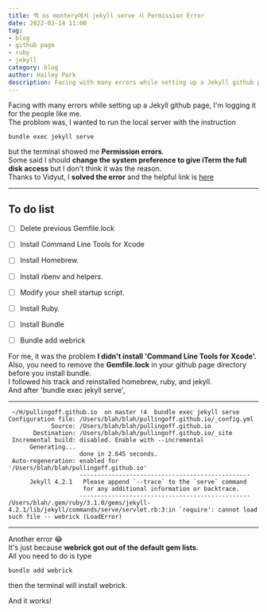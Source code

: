 ```yaml
---
title: 맥 os montery에서 jekyll serve 시 Permission Error
date: 2022-02-14 11:00
tag:
- blog
- github page
- ruby
- jekyll
category: blog
author: Hailey Park
description: Facing with many errors while setting up a Jekyll github page...
---
```


Facing with many errors while setting up a Jekyll github page, I'm logging it for the people like me.  
The problom was, I wanted to run the local server with the instruction  

```console
bundle exec jekyll serve
```

but the terminal showed me **Permission errors**.  
Some said I should **change the system preference to give iTerm the full disk access** but I don't think it was the reason.  
Thanks to Vidyut, I **solved the error** and the helpful link is 
[here](https://luther.io/macos/how-to-install-latest-ruby-on-a-mac/)

-------------------------

## To do list 

- [ ] Delete previous Gemfile.lock
- [ ] Install Command Line Tools for Xcode
- [ ] Install Homebrew.
- [ ] Install rbenv and helpers.
- [ ] Modify your shell startup script.
- [ ] Install Ruby.
- [ ] Install Bundle
- [ ] Bundle add webrick


For me, it was the problem **I didn't install 'Command Line Tools for Xcode'.**  
Also, you need to remove the **Gemfile.lock** in your github page directory before you install bundle.  
I followed his track and reinstalled homebrew, ruby, and jekyll.  
And after 'bundle exec jekyll serve', 

-------------------------

```console 
 ~/H/pullingoff.github.io  on master !4  bundle exec jekyll serve
Configuration file: /Users/blah/blah/pullingoff.github.io/_config.yml
            Source: /Users/blah/blah/pullingoff.github.io
       Destination: /Users/blah/blah/pullingoff.github.io/_site
 Incremental build: disabled. Enable with --incremental
      Generating... 
                    done in 2.645 seconds.
 Auto-regeneration: enabled for '/Users/blah/blah/pullingoff.github.io'
                    ------------------------------------------------
      Jekyll 4.2.1   Please append `--trace` to the `serve` command 
                     for any additional information or backtrace. 
                    ------------------------------------------------
/Users/blah/.gem/ruby/3.1.0/gems/jekyll-4.2.1/lib/jekyll/commands/serve/servlet.rb:3:in `require': cannot load such file -- webrick (LoadError)
```

-------------------------
Another error 😂   
It's just because **webrick got out of the default gem lists.**  
All you need to do is type

```console
bundle add webrick
```

then the terminal will install webrick.


And it works!
